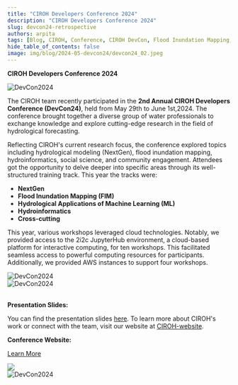```yaml
---
title: "CIROH Developers Conference 2024"
description: "CIROH Developers Conference 2024"
slug: devcon24-retrospective
authors: arpita
tags: [Blog, CIROH, Conference, CIROH DevCon, Flood Inundation Mapping, National Water Model, AI and Machine Learning]
hide_table_of_contents: false
image: img/blog/2024-05-devcon24/devcon24_02.jpeg
---
```


**CIROH Developers Conference 2024**
<div className="hero-image" style={{ textAlign: 'center' }}>
        <img src={useBaseUrl("/img/blog/2024-05-devcon24/devcon24_01.jpeg")} alt="DevCon2024" style={{ width: '80%' }} />
</div>

The CIROH team recently participated in the **2nd Annual CIROH Developers Conference (DevCon24)**, held from May 29th to June 1st,2024. The conference brought together a diverse group of water professionals to exchange knowledge and explore cutting-edge research in the field of hydrological forecasting.
<!-- truncate -->
Reflecting CIROH's current research focus, the conference explored topics including hydrological modeling (NextGen), flood inundation mapping, hydroinformatics, social science, and community engagement. Attendees got the opportunity to delve deeper into specific areas through its well-structured training track. This year the tracks were:
* **NextGen**
* **Flood Inundation Mapping (FIM)**
* **Hydrological Applications of Machine Learning (ML)**
* **Hydroinformatics**
* **Cross-cutting**

This year, various workshops leveraged cloud technologies. Notably, we provided access to the 2i2c JupyterHub environment, a cloud-based platform for interactive computing, for ten workshops. This facilitated seamless access to powerful computing resources for participants. Additionally, we provided AWS instances to support four workshops.

 

<div className="hero-image" style={{ textAlign: 'center' }}>
        <img src={useBaseUrl("/img/blog/2024-05-devcon24/devcon24_04.JPG")} alt="DevCon2024" style={{ width: '80%' }} />
</div>
<div className="hero-image" style={{ textAlign: 'center' }}>
        <img src={useBaseUrl("/img/blog/2024-05-devcon24/devcon24_06.png")} alt="DevCon2024" style={{ width: '80%' }} />
</div>
<br/>

**Presentation Slides:**

You can find the presentation slides [here](https://github.com/CIROH-UA/Conferences/tree/main/CIROHDevCon2024/NextGenTrack). To learn more about CIROH's work or connect with the team, visit our website at [CIROH-website](https://ciroh.ua.edu/). 

**Conference Website:**

[Learn More](https://ciroh.ua.edu/devconference/)
<div className="hero-image" style={{ textAlign: 'center' }}>
        <img src={useBaseUrl("/img/blog/2024-05-devcon24/devcon24_02.jpeg" )}alt="DevCon2024" style={{ width: '80%' }} />
</div>
<div className="hero-image" style={{ textAlign: 'center' }}>
        <img src={useBaseUrl("/img/blog/2024-05-devcon24/devcon24_05.jpg")} alt="DevCon2024" style={{ width: '80%' }} />
</div>
